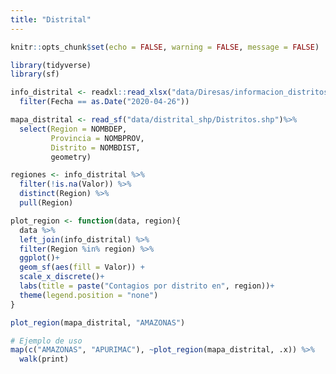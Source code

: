 ```yaml
---
title: "Distrital"
---
```


```r
knitr::opts_chunk$set(echo = FALSE, warning = FALSE, message = FALSE)
```

```r
library(tidyverse)
library(sf)

info_distrital <- readxl::read_xlsx("data/Diresas/informacion_distritos.xlsx") %>% 
  filter(Fecha == as.Date("2020-04-26"))

mapa_distrital <- read_sf("data/distrital_shp/Distritos.shp")%>%
  select(Region = NOMBDEP,
         Provincia = NOMBPROV,
         Distrito = NOMBDIST,
         geometry)
```

```r
regiones <- info_distrital %>% 
  filter(!is.na(Valor)) %>% 
  distinct(Region) %>% 
  pull(Region)

plot_region <- function(data, region){
  data %>% 
  left_join(info_distrital) %>% 
  filter(Region %in% region) %>% 
  ggplot()+
  geom_sf(aes(fill = Valor)) +
  scale_x_discrete()+
  labs(title = paste("Contagios por distrito en", region))+
  theme(legend.position = "none")
}

plot_region(mapa_distrital, "AMAZONAS")

# Ejemplo de uso
map(c("AMAZONAS", "APURIMAC"), ~plot_region(mapa_distrital, .x)) %>% 
  walk(print)

```




